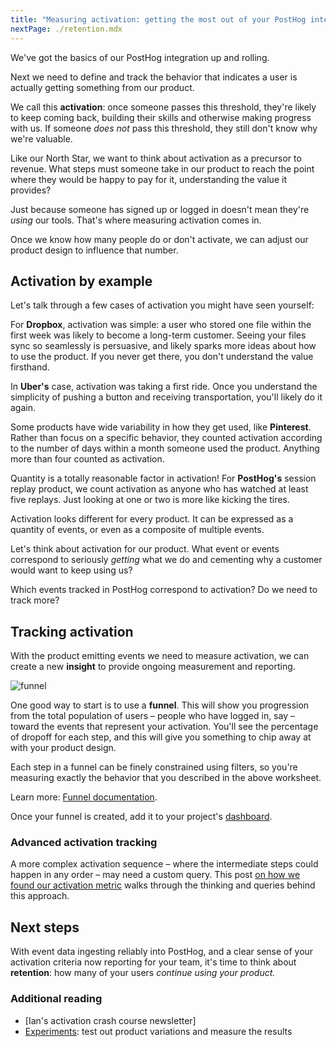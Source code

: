 ```yaml
---
title: "Measuring activation: getting the most out of your PostHog integration"
nextPage: ./retention.mdx
---
```



<AnalyticsPlannerTip />

We've got the basics of our PostHog integration up and rolling.

Next we need to define and track the behavior that indicates a user is actually getting something from our product.

We call this **activation**: once someone passes this threshold, they're likely to keep coming back, building their skills and otherwise making progress with us. If someone *does not* pass this threshold, they still don't know why we're valuable.

Like our North Star, we want to think about activation as a precursor to revenue. What steps must someone take in our product to reach the point where they would be happy to pay for it, understanding the value it provides?

Just because someone has signed up or logged in doesn't mean they're *using* our tools. That's where measuring activation comes in.

Once we know how many people do or don't activate, we can adjust our product design to influence that number.

## Activation by example

Let's talk through a few cases of activation you might have seen yourself:

For **Dropbox**, activation was simple: a user who stored one file within the first week was likely to become a long-term customer. Seeing your files sync so seamlessly is persuasive, and likely sparks more ideas about how to use the product. If you never get there, you don't understand the value firsthand.

In **Uber's** case, activation was taking a first ride. Once you understand the simplicity of pushing a button and receiving transportation, you'll likely do it again.

Some products have wide variability in how they get used, like **Pinterest**. Rather than focus on a specific behavior, they counted activation according to the number of days within a month someone used the product. Anything more than four counted as activation.

Quantity is a totally reasonable factor in activation! For **PostHog's** session replay product, we count activation as anyone who has watched at least five replays. Just looking at one or two is more like kicking the tires.

Activation looks different for every product. It can be expressed as a quantity of events, or even as a composite of multiple events.

<Admonition icon="IconPencil" title="Activation planning">

Let's think about activation for our product. What event or events correspond to seriously *getting* what we do and cementing why a customer would want to keep using us?

Which events tracked in PostHog correspond to activation? Do we need to track more?

</Admonition>

## Tracking activation

With the product emitting events we need to measure activation, we can create a new **insight** to provide ongoing measurement and reporting.  

![funnel](https://res.cloudinary.com/dmukukwp6/image/upload/funnel_aa53c78746.png)

One good way to start is to use a **funnel**. This will show you progression from the total population of users – people who have logged in, say – toward the events that represent your activation. You'll see the percentage of dropoff for each step, and this will give you something to chip away at with your product design.

Each step in a funnel can be finely constrained using filters, so you're measuring exactly the behavior that you described in the above worksheet.

Learn more: [Funnel documentation](/docs/product-analytics/funnels).

Once your funnel is created, add it to your project's [dashboard](/docs/product-analytics/dashboards). 

### Advanced activation tracking

A more complex activation sequence – where the intermediate steps could happen in any order – may need a custom query. This post [on how we found our activation metric](product-engineers/activation-metrics) walks through the thinking and queries behind this approach.

## Next steps

With event data ingesting reliably into PostHog, and a clear sense of your activation criteria now reporting for your team, it's time to think about **retention**: how many of your users *continue using your product.*

### Additional reading

- [Ian's activation crash course newsletter]  
- [Experiments](/experiments): test out product variations and measure the results